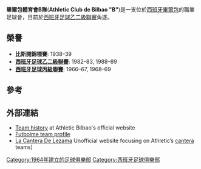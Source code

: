 {{Infobox football club |
 |clubname = 畢爾包體育會B隊|
 |image =  |File:Club Athletic Bilbao logo.svg|185px
 |fullname = Athletic Club |
 nickname = ''Los Leones'' (The Lions) |
 founded = {{Start date and age|1964|df=yes}} |
 ground = [[San_Mamés_Stadium_(2013)|San Mamés]] |
 capacity = 54,500 |
 chairman = [[Josu_Urrutia|Josu Urrutia]] |
 manager = [[José_Ángel_Ziganda|José Ángel Ziganda]] |
  league = [[西班牙皇家足協甲組聯賽|西班牙皇家足協甲組聯賽]] |
 season = 2015–16 |
  position = [[西班牙足球乙級聯賽|西班牙足球乙級聯賽]], '''22''' (降級) |
 shirtsupplier= |
 shirtsponsors= |
| pattern_la1=_athletic1617h
| pattern_b1=_athletic1617h
| pattern_ra1=_athletic1617h
| pattern_sh1=_red_stripes
| pattern_so1=
| leftarm1=F42122
| body1=F42122
| rightarm1=F42122
| shorts1=000000
| socks1=000000
| pattern_la2=_athletic1617a
| pattern_b2=_athletic1617a
| pattern_ra2=_athletic1617a
| pattern_sh2=_red_stripes
| pattern_so2=
| leftarm2=FFFFFF
| body2=FFFFFF
| rightarm2=FFFFFF
| shorts2=2d7364
| socks2=2d7364
| current  = 2016-17 Segunda División B#Group 2 }}
'''畢爾包體育會B隊'''('''Athletic Club de Bilbao "B"''')是一支位於[[西班牙|西班牙]][[畢爾包|畢爾包]]的職業足球會，目前於[[西班牙足球乙二級聯賽|西班牙足球乙二級聯賽]]角逐。

==榮譽==
*'''比斯開錦標賽''': 1938–39
*'''[[西班牙足球乙二級聯賽|西班牙足球乙二級聯賽]]''': 1982–83, 1988–89
*'''[[西班牙足球丙級聯賽|西班牙足球丙級聯賽]]''': 1966–67, 1968–69

==參考==
{{Reflist}}

==外部連結==
*[http://www.athletic-club.eus/en/history-bilbao-athletic.html Team history] {{Wayback|url=http://www.athletic-club.eus/en/history-bilbao-athletic.html |date=20170924141635 }} at Athletic Bilbao's official website
*[http://www.futbolme.com/coj/index_equipo.asp?modo_e=2&id_equipo=271 Futbolme team profile] {{Wayback|url=http://www.futbolme.com/coj/index_equipo.asp?modo_e=2&id_equipo=271 |date=20160304000841 }} {{es icon}}
* [http://www.lacanteradelezama.com/bilbao-athletic/ La Cantera De Lezama] {{Wayback|url=http://www.lacanteradelezama.com/bilbao-athletic/ |date=20160911060020 }} Unofficial website focusing on Athletic’s [[cantera|cantera]] teams] {{es icon}}

[[Category:1964年建立的足球俱樂部|Category:1964年建立的足球俱樂部]]
[[Category:西班牙足球俱樂部|Category:西班牙足球俱樂部]]